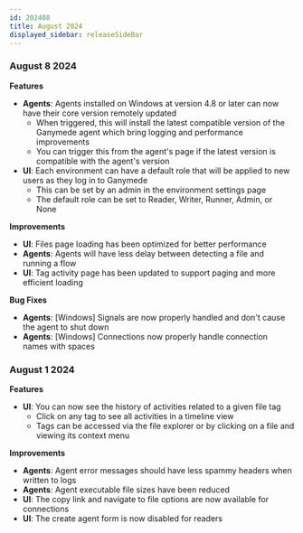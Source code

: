 ```yaml
---
id: 202408
title: August 2024
displayed_sidebar: releaseSideBar
---
```


### August 8 2024

**Features**
- **Agents**: Agents installed on Windows at version 4.8 or later can now have their core version remotely updated
    - When triggered, this will install the latest compatible version of the Ganymede agent which bring logging and performance improvements
    - You can trigger this from the agent's page if the latest version is compatible with the agent's version
- **UI**: Each environment can have a default role that will be applied to new users as they log in to Ganymede
    - This can be set by an admin in the environment settings page
    - The default role can be set to Reader, Writer, Runner, Admin, or None

**Improvements**
- **UI**: Files page loading has been optimized for better performance
- **Agents**: Agents will have less delay between detecting a file and running a flow
- **UI**: Tag activity page has been updated to support paging and more efficient loading

**Bug Fixes**
- **Agents**: [Windows] Signals are now properly handled and don't cause the agent to shut down
- **Agents**: [Windows] Connections now properly handle connection names with spaces



### August 1 2024

**Features**
- **UI**: You can now see the history of activities related to a given file tag
    - Click on any tag to see all activities in a timeline view
    - Tags can be accessed via the file explorer or by clicking on a file and viewing its context menu


**Improvements**
- **Agents**: Agent error messages should have less spammy headers when written to logs
- **Agents**: Agent executable file sizes have been reduced
- **UI**: The copy link and navigate to file options are now available for connections
- **UI**: The create agent form is now disabled for readers

